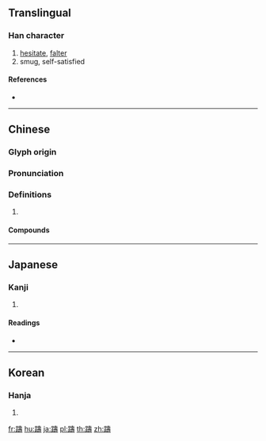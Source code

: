 {{character info/new}}
{{also|踌}}
==Translingual==

===Han character===
{{Han char|rn=157|rad=足|as=14|sn=21|four=64141|canj=RMGNI}}

# [[hesitate]], [[falter]]
# smug, self-satisfied

====References====
* {{Han ref|kx=1235.090|dkj=37941|dj=1707.270|hdz=63745.060|uh=8E8A|ud=36490|bh=C543|bd=50499}}

----

==Chinese==
{{zh-forms|s=踌}}

===Glyph origin===
{{Han etym}}

===Pronunciation===
{{zh-pron
|m=chóu
|c=cau4
|mc=y
|oc=y
|cat=
}}

===Definitions===
{{zh-hanzi}}

# {{rfdef|zh}}

====Compounds====
{{zh-der|躊躇不決|躊躇|躊佇|肚裡躊躇|躊躇滿志|躊躇未決|躊躕}}

----

==Japanese==

===Kanji===
{{ja-kanji|grade=|rs=足14}}

# {{defn|lang=ja|sort=足14}}

====Readings====
* {{ja-readings|on=[[ちゅう]] (chū)|kun=[[ためらう]] (tamerau)|nanori=}}

----

==Korean==

===Hanja===
{{ko-hanja|hangeul=주|eumhun=|rv=ju|mr=chu|y=cwu}}

# {{defn|lang=ko|sort=足14}}

[[fr:躊]]
[[hu:躊]]
[[ja:躊]]
[[pl:躊]]
[[th:躊]]
[[zh:躊]]